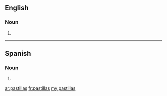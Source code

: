 ==English==

===Noun===
{{head|en|plural}}

# {{plural of|pastilla|lang=en|nocat=1}}

----
==Spanish==

===Noun===
{{head|es|noun form|g=f-p}}

# {{plural of|nocat=1|pastilla|lang=es}}

[[ar:pastillas]]
[[fr:pastillas]]
[[my:pastillas]]